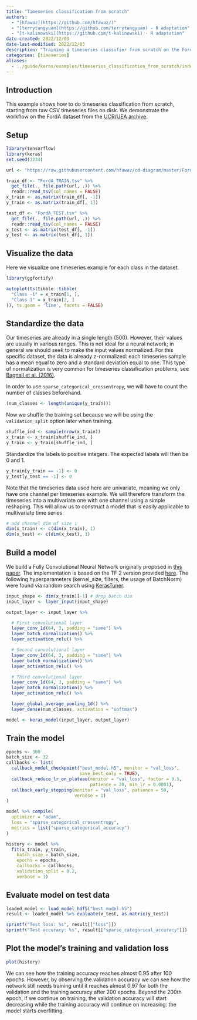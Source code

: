 ```yaml
---
title: "Timeseries classification from scratch"
authors:
  - "[hfawaz](https://github.com/hfawaz/)"
  - "[terrytangyuan](https://github.com/terrytangyuan) - R adaptation"
  - "[t-kalinowski](https://github.com/t-kalinowski) - R adaptation"
date-created: 2022/12/03
date-last-modified: 2022/12/03
description: "Training a timeseries classifier from scratch on the FordA dataset from the UCR/UEA archive."
categories: [timeseries]
aliases:
  - ../guide/keras/examples/timeseries_classification_from_scratch/index.html
---
```


## Introduction

This example shows how to do timeseries classification from scratch,
starting from raw CSV timeseries files on disk. We demonstrate the
workflow on the FordA dataset from the [UCR/UEA
archive](https://www.cs.ucr.edu/%7Eeamonn/time_series_data_2018/).

## Setup

```r
library(tensorflow)
library(keras)
set.seed(1234)
```

```r
url <- "https://raw.githubusercontent.com/hfawaz/cd-diagram/master/FordA"

train_df <- "FordA_TRAIN.tsv" %>%
  get_file(., file.path(url, .)) %>%
  readr::read_tsv(col_names = FALSE)
x_train <- as.matrix(train_df[, -1])
y_train <- as.matrix(train_df[, 1])

test_df <- "FordA_TEST.tsv" %>%
  get_file(., file.path(url, .)) %>%
  readr::read_tsv(col_names = FALSE)
x_test <- as.matrix(test_df[, -1])
y_test <- as.matrix(test_df[, 1])
```

## Visualize the data

Here we visualize one timeseries example for each class in the dataset.

```r
library(ggfortify)

autoplot(ts(tibble::tibble(
  "Class -1" = x_train[1, ],
  "Class 1" = x_train[2, ]
)), ts.geom = 'line', facets = FALSE)
```

## Standardize the data

Our timeseries are already in a single length (500). However, their
values are usually in various ranges. This is not ideal for a neural
network; in general we should seek to make the input values normalized.
For this specific dataset, the data is already z-normalized: each
timeseries sample has a mean equal to zero and a standard deviation
equal to one. This type of normalization is very common for timeseries
classification problems, see [Bagnall et al.
(2016)](https://link.springer.com/article/10.1007/s10618-016-0483-9).

In order to use `sparse_categorical_crossentropy`, we will have to count
the number of classes beforehand.

```r
(num_classes <- length(unique(y_train)))
```

Now we shuffle the training set because we will be using the
`validation_split` option later when training.

```r
shuffle_ind <- sample(nrow(x_train))
x_train <- x_train[shuffle_ind, ]
y_train <- y_train[shuffle_ind, ]
```

Standardize the labels to positive integers. The expected labels will
then be 0 and 1.

```r
y_train[y_train == -1] <- 0
y_test[y_test == -1] <- 0
```

Note that the timeseries data used here are univariate, meaning we only
have one channel per timeseries example. We will therefore transform the
timeseries into a multivariate one with one channel using a simple
reshaping. This will allow us to construct a model that is easily
applicable to multivariate time series.

```r
# add channel dim of size 1
dim(x_train) <- c(dim(x_train), 1)
dim(x_test) <- c(dim(x_test), 1)
```

## Build a model

We build a Fully Convolutional Neural Network originally proposed in
[this paper](https://arxiv.org/abs/1611.06455). The implementation is
based on the TF 2 version provided
[here](https://github.com/hfawaz/dl-4-tsc/). The following
hyperparameters (kernel_size, filters, the usage of BatchNorm) were
found via random search using
[KerasTuner](https://github.com/keras-team/keras-tuner).

```r
input_shape <- dim(x_train)[-1] # drop batch dim
input_layer <- layer_input(input_shape)

output_layer <- input_layer %>%

  # First convolutional layer
  layer_conv_1d(64, 3, padding = "same") %>%
  layer_batch_normalization() %>%
  layer_activation_relu() %>%

  # Second convolutional layer
  layer_conv_1d(64, 3, padding = "same") %>%
  layer_batch_normalization() %>%
  layer_activation_relu() %>%

  # Third convolutional layer
  layer_conv_1d(64, 3, padding = "same") %>%
  layer_batch_normalization() %>%
  layer_activation_relu() %>%

  layer_global_average_pooling_1d() %>%
  layer_dense(num_classes, activation = "softmax")

model <- keras_model(input_layer, output_layer)
```

## Train the model

```r
epochs <- 300
batch_size <- 32
callbacks <- list(
  callback_model_checkpoint("best_model.h5", monitor = "val_loss",
                            save_best_only = TRUE),
  callback_reduce_lr_on_plateau(monitor = "val_loss", factor = 0.5,
                                patience = 20, min_lr = 0.0001),
  callback_early_stopping(monitor = "val_loss", patience = 50,
                          verbose = 1)
)

model %>% compile(
  optimizer = "adam",
  loss = "sparse_categorical_crossentropy",
  metrics = list("sparse_categorical_accuracy")
)

history <- model %>%
  fit(x_train, y_train,
    batch_size = batch_size,
    epochs = epochs,
    callbacks = callbacks,
    validation_split = 0.2,
    verbose = 1)
```

## Evaluate model on test data

```r
loaded_model <- load_model_hdf5("best_model.h5")
result <- loaded_model %>% evaluate(x_test, as.matrix(y_test))

sprintf("Test loss: %s", result[["loss"]])
sprintf("Test accuracy: %s", result[["sparse_categorical_accuracy"]])
```

## Plot the model's training and validation loss

```r
plot(history)
```

We can see how the training accuracy reaches almost 0.95 after 100
epochs. However, by observing the validation accuracy we can see how the
network still needs training until it reaches almost 0.97 for both the
validation and the training accuracy after 200 epochs. Beyond the 200th
epoch, if we continue on training, the validation accuracy will start
decreasing while the training accuracy will continue on increasing: the
model starts overfitting.
